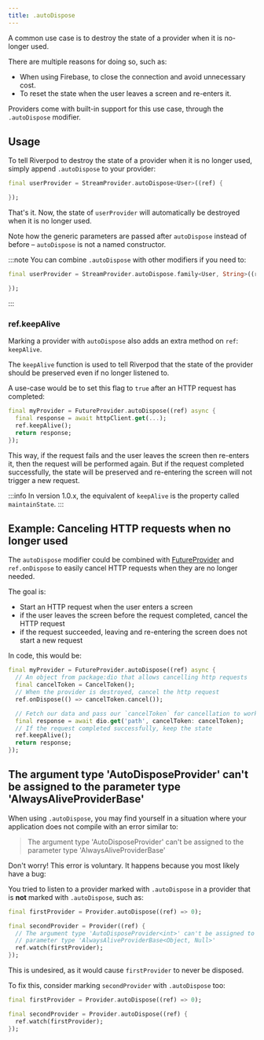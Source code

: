 ```yaml
---
title: .autoDispose
---
```



A common use case is to destroy the state of a provider
when it is no-longer used.

There are multiple reasons for doing so, such as:

- When using Firebase, to close the connection and avoid unnecessary cost.
- To reset the state when the user leaves a screen and re-enters it.

Providers come with built-in support for this use case, through the `.autoDispose`
modifier.

## Usage

To tell Riverpod to destroy the state of a provider when it is no longer used,
simply append `.autoDispose` to your provider:

```dart
final userProvider = StreamProvider.autoDispose<User>((ref) {

});
```

That's it. Now, the state of `userProvider` will automatically be destroyed
when it is no longer used.

Note how the generic parameters are passed after `autoDispose` instead of before –
`autoDispose` is not a named constructor.

:::note
You can combine `.autoDispose` with other modifiers if you need to:

```dart
final userProvider = StreamProvider.autoDispose.family<User, String>((ref, id) {

});
```

:::

### ref.keepAlive

Marking a provider with `autoDispose` also adds an extra method on `ref`: `keepAlive`.

The `keepAlive` function is used to tell Riverpod that the state of the provider
should be preserved even if no longer listened to.

A use-case would be to set this flag to `true` after an HTTP request has
completed:

```dart
final myProvider = FutureProvider.autoDispose((ref) async {
  final response = await httpClient.get(...);
  ref.keepAlive();
  return response;
});
```

This way, if the request fails and the user leaves the screen then re-enters
it, then the request will be performed again.
But if the request completed successfully, the state will be preserved
and re-entering the screen will not trigger a new request.

:::info
In version 1.0.x, the equivalent of `keepAlive` is the property called `maintainState`.
:::

## Example: Canceling HTTP requests when no longer used

The `autoDispose` modifier could be combined with [FutureProvider] and `ref.onDispose`
to easily cancel HTTP requests when they are no longer needed.

The goal is:

- Start an HTTP request when the user enters a screen
- if the user leaves the screen before the request completed, cancel the HTTP request
- if the request succeeded, leaving and re-entering the screen does not start a new request

In code, this would be:

```dart
final myProvider = FutureProvider.autoDispose((ref) async {
  // An object from package:dio that allows cancelling http requests
  final cancelToken = CancelToken();
  // When the provider is destroyed, cancel the http request
  ref.onDispose(() => cancelToken.cancel());

  // Fetch our data and pass our `cancelToken` for cancellation to work
  final response = await dio.get('path', cancelToken: cancelToken);
  // If the request completed successfully, keep the state
  ref.keepAlive();
  return response;
});
```

## The argument type 'AutoDisposeProvider' can't be assigned to the parameter type 'AlwaysAliveProviderBase'

When using `.autoDispose`, you may find yourself in a situation where your
application does not compile with an error similar to:

> The argument type 'AutoDisposeProvider' can't be assigned to the parameter
> type 'AlwaysAliveProviderBase'

Don't worry! This error is voluntary. It happens because you most likely
have a bug:

You tried to listen to a provider marked with `.autoDispose` in a provider that
is **not** marked with `.autoDispose`, such as:

```dart
final firstProvider = Provider.autoDispose((ref) => 0);

final secondProvider = Provider((ref) {
  // The argument type 'AutoDisposeProvider<int>' can't be assigned to the
  // parameter type 'AlwaysAliveProviderBase<Object, Null>'
  ref.watch(firstProvider);
});
```

This is undesired, as it would cause `firstProvider` to never be disposed.

To fix this, consider marking `secondProvider` with `.autoDispose` too:

```dart
final firstProvider = Provider.autoDispose((ref) => 0);

final secondProvider = Provider.autoDispose((ref) {
  ref.watch(firstProvider);
});
```

[futureprovider]: ../../providers/future_provider
